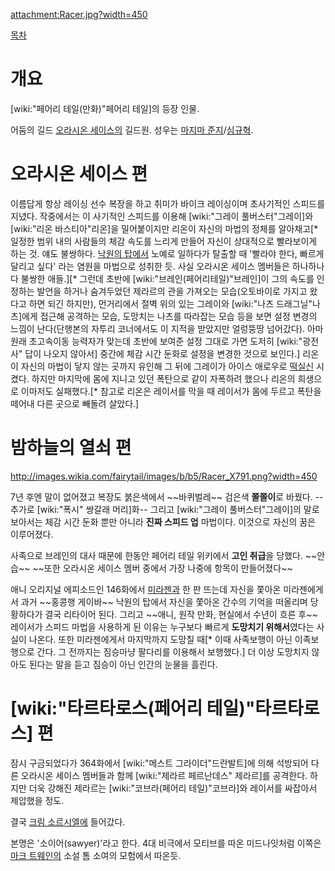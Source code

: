attachment:Racer.jpg?width=450

[[목차]]

= 개요 =
[wiki:"페어리 테일(만화)"페어리 테일]의 등장 인물.

어둠의 길드 [[오라시온 세이스]]의 길드원. 성우는 [[마지마 준지]]/[[심규혁]].

= 오라시온 세이스 편 =
이름답게 항상 레이싱 선수 복장을 하고 취미가 바이크 레이싱이며 초사기적인 스피드를 지녔다. 작중에서는 이 사기적인 스피드를 이용해 [wiki:"그레이 풀버스터"그레이]와 [wiki:"리온 바스티아"리온]을 밀어붙이지만 리온이 자신의 마법의 정체를 알아채고[* 일정한 범위 내의 사람들의 체감 속도를 느리게 만들어 자신이 상대적으로 빨라보이게 하는 것. 얘도 불쌍하다. [[낙원의 탑]]에서 노예로 일하다가 탈출할 때 '빨라야 한다, 빠르게 달리고 싶다' 라는 염원을 마법으로 성취한 듯. 사실 오라시온 세이스 멤버들은 하나하나 다 불쌍한 애들.][* 그런데 초반에 [wiki:"브레인(페어리테일)"브레인]이 그의 속도를 인정하는 발언을 하거나 숨겨두었던 제라르의 관을 가져오는 모습(오토바이로 가지고 왔다고 하면 되긴 하지만), 먼거리에서 절벽 위의 있는 그레이와 [wiki:"나츠 드래그닐"나츠]에게 접근해 공격하는 모습, 도망치는 나츠를 따라잡는 모습 등을 보면 설정 변경의 느낌이 난다(단행본의 자투리 코너에서도 이 지적을 받았지만 얼렁뚱땅 넘어갔다). 아마 원래 초고속이동 능력자가 맞는데 초반에 보여준 설정 그대로 가면 도저히 [wiki:"광전사" 답이 나오지 않아서] 중간에 체감 시간 둔화로 설정을 변경한 것으로 보인다.] 리온이 자신의 마법이 닿지 않는 곳까지 유인해 그 뒤에 그레이가 아이스 애로우로 [[떡실신]] 시켰다. 하지만 마지막에 몸에 지니고 있던 폭탄으로 같이 자폭하려 했으나 리온의 희생으로 이마저도 실패했다.[* 참고로 리온은 레이서를 막을 때 레이서가 몸에 두르고 폭탄을 떼어내 다른 곳으로 빼돌려 살았다.]

= 밤하늘의 열쇠 편 =
http://images.wikia.com/fairytail/images/b/b5/Racer_X791.png?width=450

7년 후엔 말이 없어졌고 복장도 붉은색에서 ~~바퀴벌레~~ 검은색 '''쫄쫄이'''로 바꿨다. --추가로 [wiki:"폭시" 쌍갈래 머리]화-- 그리고 [wiki:"그레이 풀버스터"그레이]의 말로 보아서는 체감 시간 둔화 뿐만 아니라 '''진짜 스피드 업''' 마법이다. 이것으로 자신의 꿈은 이루어졌다.

사족으로 브레인의 대사 때문에 한동안 페어리 테일 위키에서 '''고인 취급'''을 당했다. ~~안습~~ ~~또한 오라시온 세이스 멤버 중에서 가장 나중에 항목이 만들어졌다~~

애니 오리지널 에피소드인 146화에서 [[미라젠]]과 한 판 뜨는데 자신을 쫓아온 미라젠에게서 과거 ~~홍콩행 게이바~~ 낙원의 탑에서 자신을 쫓아온 간수의 기억을 떠올리며 당황하다가 결국 리타이어 된다. 그리고 ~~애니, 원작 만화, 현실에서 수년이 흐른 후~~ 레이서가 스피드 마법을 사용하게 된 이유는 누구보다 빠르게 '''도망치기 위해서'''였다는 사실이 나온다. 또한 미라젠에게서 마지막까지 도망칠 때[* 이때 사족보행이 아닌 이족보행으로 간다. 그 전까지는 짐승마냥 팔다리를 이용해서 보행했다.] 더 이상 도망치지 않아도 된다는 말을 듣고 짐승이 아닌 인간의 눈물을 흘린다.

= [wiki:"타르타로스(페어리 테일)"타르타로스] 편 =
잠시 구금되었다가 364화에서 [wiki:"메스트 그라이더"드란발트]에 의해 석방되어 다른 오라시온 세이스 멤버들과 함께 [wiki:"제라르 페르난데스" 제라르]를 공격한다. 하지만 더욱 강해진 제라르는 [wiki:"코브라(페어리 테일)"코브라]와 레이서를 싸잡아서 제압했을 정도.

결국 [[크림 소르시엘]]에 들어갔다.

본명은 '소이어(sawyer)'라고 한다. 4대 비극에서 모티브를 따온 미드나잇처럼 이쪽은 [[마크 트웨인]]의 소설 톰 소여의 모험에서 따온듯.
